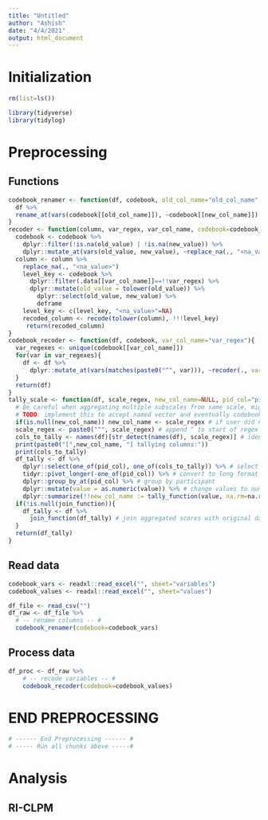 ```yaml
---
title: "Untitled"
author: "Ashish"
date: "4/4/2021"
output: html_document
---
```


# Initialization
```r
rm(list=ls())

library(tidyverse)
library(tidylog)
```

# Preprocessing
## Functions
```r
codebook_renamer <- function(df, codebook, old_col_name="old_col_name", new_col_name="new_col_name"){
  df %>% 
  rename_at(vars(codebook[[old_col_name]]), ~codebook[[new_col_name]])
}
recoder <- function(column, var_regex, var_col_name, codebook=codebook_values){
  codebook <- codebook %>%
    dplyr::filter(!is.na(old_value) | !is.na(new_value)) %>% 
    dplyr::mutate_at(vars(old_value, new_value), ~replace_na(., "<na_value>"))
  column <- column %>% 
    replace_na(., "<na_value>")
	level_key <- codebook %>%
	  dplyr::filter(.data[[var_col_name]]==!!var_regex) %>% 
	  dplyr::mutate(old_value = tolower(old_value)) %>% 
		dplyr::select(old_value, new_value) %>%
		deframe
	level_key <- c(level_key, "<na_value>"=NA)
	recoded_column <- recode(tolower(column), !!!level_key)
	 return(recoded_column)
}
codebook_recoder <- function(df, codebook, var_col_name="var_regex"){
  var_regexes <- unique(codebook[[var_col_name]])
  for(var in var_regexes){
    df <- df %>% 
      dplyr::mutate_at(vars(matches(paste0("^", var))), ~recoder(., var_regex=var, var_col_name=var_col_name))
  }
  return(df)
}
tally_scale <- function(df, scale_regex, new_col_name=NULL, pid_col="pid", join_function=dplyr::full_join, na.rm=T, tally_function=mean){
  # Be careful when aggregating multiple subscales from same scale, might need to use negative lookbehinds e.g. (?<!mean)$
  # TODO: implement this to accept named vector and eventually codebook
  if(is.null(new_col_name)) new_col_name <- scale_regex # if user did not supply a new column name, use the scale_regex
  scale_regex <- paste0("^", scale_regex) # append ^ to start of regex
  cols_to_tally <- names(df)[str_detect(names(df), scale_regex)] # identify columns to aggregate
  print(paste0("[",new_col_name, "] tallying columns:"))
  print(cols_to_tally)
  df_tally <- df %>% 
    dplyr::select(one_of(pid_col), one_of(cols_to_tally)) %>% # select columns to aggregate
    tidyr::pivot_longer(-one_of(pid_col)) %>% # convert to long format 
    dplyr::group_by_at(pid_col) %>% # group by participant
    dplyr::mutate(value = as.numeric(value)) %>% # change values to numeric
    dplyr::summarize(!!new_col_name := tally_function(value, na.rm=na.rm)) # aggregate according to tally_function
  if(!is.null(join_function)){
    df_tally <- df %>%
      join_function(df_tally) # join aggregated scores with original dataframe using join_function
  }
  return(df_tally)
}

```

## Read data
```r
codebook_vars <- readxl::read_excel("", sheet="variables")
codebook_values <- readxl::read_excel("", sheet="values")

df_file <- read_csv("") 
df_raw <- df_file %>% 
  # -- rename columns -- #
  codebook_renamer(codebook=codebook_vars)
```

## Process data
```r
df_proc <- df_raw %>% 
	# -- recode variables -- #
	codebook_recoder(codebook=codebook_values)
```

# END PREPROCESSING
```r
# ------ End Preprocessing ------ #
# ----- Run all chunks above -----#
```

# Analysis

## RI-CLPM
```r


```
